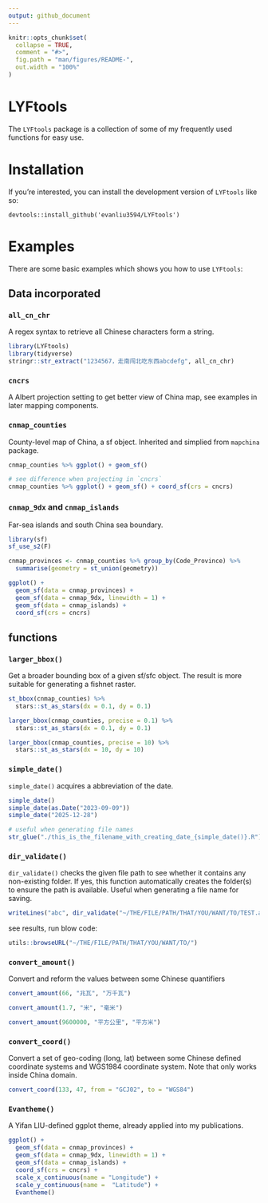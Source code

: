 ```yaml
---
output: github_document
---
```


<!-- README.md is generated from README.Rmd. Please edit that file -->

```r
knitr::opts_chunk$set(
  collapse = TRUE,
  comment = "#>",
  fig.path = "man/figures/README-",
  out.width = "100%"
)
```

# LYFtools

<!-- badges: start -->

<!-- badges: end -->

The `LYFtools` package is a collection of some of my frequently used functions for easy use.

# Installation

If you're interested, you can install the development version of `LYFtools` like so:

```
devtools::install_github('evanliu3594/LYFtools')
```

# Examples

There are some basic examples which shows you how to use `LYFtools`:

## Data incorporated

### `all_cn_chr`

A regex syntax to retrieve all Chinese characters form a string.

```r
library(LYFtools)
library(tidyverse)
stringr::str_extract("1234567，走南闯北吃东西abcdefg", all_cn_chr)
```
### `cncrs`

A Albert projection setting to get better view of China map, see examples in later mapping components.

### `cnmap_counties`

County-level map of China, a sf object. Inherited and simplied from `mapchina` package.

```r
cnmap_counties %>% ggplot() + geom_sf()
```

```r
# see difference when projecting in `cncrs`
cnmap_counties %>% ggplot() + geom_sf() + coord_sf(crs = cncrs)
```

### `cnmap_9dx` and `cnmap_islands`

Far-sea islands and south China sea boundary.

```r
library(sf)
sf_use_s2(F)

cnmap_provinces <- cnmap_counties %>% group_by(Code_Province) %>% 
  summarise(geometry = st_union(geometry))

ggplot() + 
  geom_sf(data = cnmap_provinces) +
  geom_sf(data = cnmap_9dx, linewidth = 1) +
  geom_sf(data = cnmap_islands) +
  coord_sf(crs = cncrs)
```



## functions

### `larger_bbox()` 

Get a broader bounding box of a given sf/sfc object. The result is more suitable for generating a fishnet raster.

```r
st_bbox(cnmap_counties) %>% 
  stars::st_as_stars(dx = 0.1, dy = 0.1)

larger_bbox(cnmap_counties, precise = 0.1) %>% 
  stars::st_as_stars(dx = 0.1, dy = 0.1)

larger_bbox(cnmap_counties, precise = 10) %>% 
  stars::st_as_stars(dx = 10, dy = 10)
```

### `simple_date()`
`simple_date()` acquires a abbreviation of the date.
```r
simple_date()
simple_date(as.Date("2023-09-09"))
simple_date("2025-12-28")

# useful when generating file names
str_glue("./this_is_the_filename_with_creating_date_{simple_date()}.R")
```

### `dir_validate()`
`dir_validate()` checks the given file path to see whether it contains any non-existing folder. If yes, this function automatically creates the folder(s) to ensure the path is available. Useful when generating a file name for saving.
```r
writeLines("abc", dir_validate("~/THE/FILE/PATH/THAT/YOU/WANT/TO/TEST.abc"))
```

see results, run blow code:
```r
utils::browseURL("~/THE/FILE/PATH/THAT/YOU/WANT/TO/")
```

### `convert_amount()`
Convert and reform the values between some Chinese quantifiers

```r
convert_amount(66, "兆瓦", "万千瓦")

convert_amount(1.7, "米", "毫米")

convert_amount(9600000, "平方公里", "平方米")
```

### `convert_coord()`
Convert a set of geo-coding (long, lat) between some Chinese defined coordinate systems and WGS1984 coordinate system. Note that only works inside China domain.

```r
convert_coord(133, 47, from = "GCJ02", to = "WGS84")
```


### `Evantheme()`

A Yifan LIU-defined ggplot theme, already applied into my publications.

```r
ggplot() + 
  geom_sf(data = cnmap_provinces) +
  geom_sf(data = cnmap_9dx, linewidth = 1) +
  geom_sf(data = cnmap_islands) +
  coord_sf(crs = cncrs) +
  scale_x_continuous(name = "Longitude") +
  scale_y_continuous(name =  "Latitude") +
  Evantheme()

```

